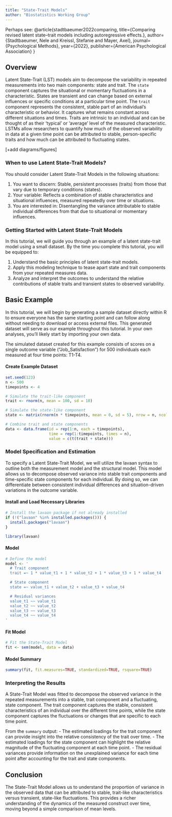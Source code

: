 ```yaml
---
title: "State-Trait Models"
author: "Biostatistics Working Group"
---
```


Perhaps see: 
@article{stadtbaeumer2022comparing,
  title={Comparing revised latent state--trait models including autoregressive effects.},
  author={Stadtbaeumer, Nele and Kreissl, Stefanie and Mayer, Axel},
  journal={Psychological Methods},
  year={2022},
  publisher={American Psychological Association}
}

## Overview

Latent State-Trait (LST) models aim to decompose the variability in repeated measurements into two main components: state and trait. The `state` component captures the situational or momentary fluctuations in a characteristic. States are transient and can change based on external influences or specific conditions at a particular time point. The `trait` component represents the consistent, stable part of an individual's characteristic or behavior. It captures what remains constant across different situations and times. Traits are intrinsic to an individual and can be thought of as their 'typical' or 'average' level of the measured characteristic. LSTMs allow researchers to quantify how much of the observed variability in data at a given time point can be attributed to stable, person-specific traits and how much can be attributed to fluctuating states.

[+add diagrams/figures]

### When to use Latent State-Trait Models?
You should consider Latent State-Trait Models in the following situations:

1. You want to discern: Stable, persistent processes (traits) from those that vary due to temporary conditions (states).
2. Your variable: Reflects a combination of stable characteristics and situational influences, measured repeatedly over time or situations.
3. You are interested in: Disentangling the variance attributable to stable individual differences from that due to situational or momentary influences.

### Getting Started with Latent State-Trait Models
In this tutorial, we will guide you through an example of a latent state-trait model using a small dataset. By the time you complete this tutorial, you will be equipped to:

1. Understand the basic principles of latent state-trait models.
2. Apply this modeling technique to tease apart state and trait components from your repeated measures data.
3. Analyze and interpret the outcomes to understand the relative contributions of stable traits and transient states to observed variability.

## Basic Example
In this tutorial, we will begin by generating a sample dataset directly within R to ensure everyone has the same starting point and can follow along without needing to download or access external files. This generated dataset will serve as our example throughout this tutorial. In your own analyses, you'll likely start by importing your own data.

The simulated dataset created for this example consists of scores on a single outcome variable ("Job_Satisfaction") for 500 individuals each measured at four time points: T1-T4.

#### Create Example Dataset
```r
set.seed(123)
n <- 500
timepoints <- 4

# Simulate the trait-like component
trait <- rnorm(n, mean = 100, sd = 10)

# Simulate the state-like component
state <- matrix(rnorm(n * timepoints, mean = 0, sd = 5), nrow = n, ncol = timepoints)

# Combine trait and state components
data <- data.frame(id = rep(1:n, each = timepoints),
                   time = rep(1:timepoints, times = n),
                   value = c(t(trait + state)))
```

### Model Specification and Estimation
To specify a Latent State-Trait Model, we will utilize the lavaan syntax to outline both the measurement model and the structural model. This model allows us to decompose observed variance into stable trait components and time-specific state components for each individual. By doing so, we can differentiate between consistent individual differences and situation-driven variations in the outcome variable.

#### Install and Load Necessary Libraries
```r
# Install the lavaan package if not already installed
if (!("lavaan" %in% installed.packages())) {
  install.packages("lavaan")
}

library(lavaan)
```

#### Model
```r

# Define the model
model <- '
  # Trait component
  trait =~ 1 * value_t1 + 1 * value_t2 + 1 * value_t3 + 1 * value_t4

  # State component
  state =~ value_t1 + value_t2 + value_t3 + value_t4

  # Residual variances
  value_t1 ~~ value_t1
  value_t2 ~~ value_t2
  value_t3 ~~ value_t3
  value_t4 ~~ value_t4
'
```

#### Fit Model
```r
# Fit the State-Trait Model
fit <- sem(model, data = data)
```

#### Model Summary
```r
summary(fit, fit.measures=TRUE, standardized=TRUE, rsquare=TRUE)
```

### Interpreting the Results
A State-Trait Model was fitted to decompose the observed variance in the repeated measurements into a stable, trait component and a fluctuating, state component. The trait component captures the stable, consistent characteristics of an individual over the different time points, while the state component captures the fluctuations or changes that are specific to each time point.

From the `summary` output:
- The estimated loadings for the trait component can provide insight into the relative consistency of the trait over time.
- The estimated loadings for the state component can highlight the relative magnitude of the fluctuating component at each time point.
- The residual variances provide information on the unexplained variance for each time point after accounting for the trait and state components.

## Conclusion
The State-Trait Model allows us to understand the proportion of variance in the observed data that can be attributed to stable, trait-like characteristics versus transient, state-like fluctuations. This provides a richer understanding of the dynamics of the measured construct over time, moving beyond a simple comparison of mean levels.





